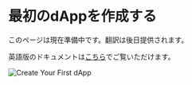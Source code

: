 # 最初のdAppを作成する

このページは現在準備中です。翻訳は後日提供されます。

英語版のドキュメントは[こちら](/en/tutorials/create-first-dapp)でご覧いただけます。

<div className="flex justify-center my-8">
  <img src="/assets/first-dapp.png" alt="Create Your First dApp" className="rounded-lg shadow-md max-w-full" />
</div> 